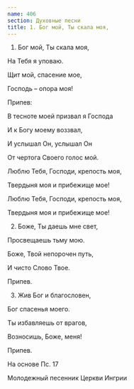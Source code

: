 ```yaml
---
name: 406
section: Духовные песни
title: 1. Бог мой, Ты скала моя,
---
```

1. Бог мой, Ты скала моя,

На Тебя я уповаю.

Щит мой, спасение мое,

Господь – опора моя!


Припев:

В тесноте моей призвал я Господа

И к Богу моему воззвал,

И услышал Он, услышал Он

От чертога Своего голос мой.

Люблю Тебя, Господи, крепость моя,

Твердыня моя и прибежище мое!

Люблю Тебя, Господи, крепость моя,

Твердыня моя и прибежище мое!


2. Боже, Ты даешь мне свет,

Просвещаешь тьму мою.

Боже, Твой непорочен путь,

И чисто Слово Твое.


Припев.


3. Жив Бог и благословен,

Бог спасенья моего.

Ты избавляешь от врагов,

Возносишь, Боже, меня!


Припев.


На основе Пс. 17

Молодежный песенник Церкви Ингрии